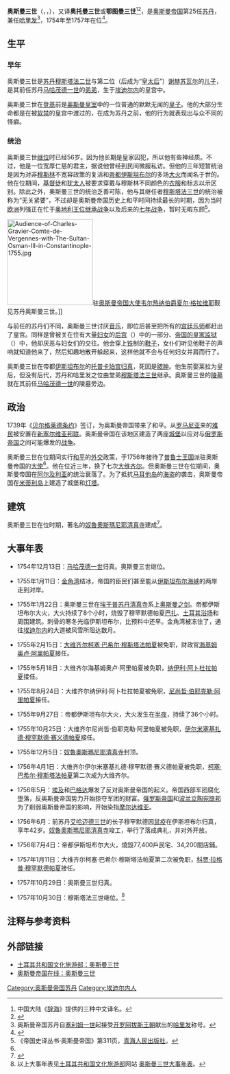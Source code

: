 {{NoteTA
|T=zh-cn:奥斯曼三世; zh-tw:鄂圖曼三世; zh-hk:鄂圖曼三世
|G1=人名
|G2=地名
|1=zh-cn:穆斯塔法三世; zh-tw:穆斯塔法三世; zh-hk:梅斯達菲三世
|2=zh-cn:奥斯曼;zh-tw:鄂圖曼;zh-hk:鄂圖曼;
|3=zh-cn:奥斯曼帝国苏丹; zh-tw:鄂圖曼帝國蘇丹; zh-hk:鄂圖曼帝國蘇丹
|4=zh-cn:穆斯塔法; zh-tw:穆斯塔法; zh-hk:梅斯達菲
|5=zh-cn:巴扎;zh-tw:巴剎;zh-hk:巴剎;zh-sg:巴刹;zh-mo:巴剎; zh:巴剎;
|6=zh-hant:愛第尼; zh-hans:埃迪尔内;
|7=zh-hant:奧斯曼·本·穆斯塔法;zh-tw:鄂圖曼·本·穆斯塔法; zh-hk:鄂圖曼·賓·梅斯達菲
}}
{{Prose}}
{{Infobox royalty
| name         = 奥斯曼三世
| title        = [[奥斯曼帝国苏丹列表|苏丹]]<br>[[凯撒_(头衔)|凱薩]]<br>[[两圣地监护人|两圣地监护人]]<br>[[奥斯曼帝国哈里发|哈里发]]
| titletext    = 
| more         = 
| type         = 
| image        = File:OsmanIII.jpg
| alt          = 
| caption      = 
| succession   = 第25任[[奥斯曼帝国苏丹列表|奥斯曼帝国苏丹]]
| reign        = 1754年12月13日 – 1757年10月30日
| coronation   = 
| cor-type     = 
| predecessor  = [[马哈茂德一世|马哈茂德一世]]
| regent       = 
| reg-type     = 
| successor    = [[穆斯塔法三世|穆斯塔法三世]]
| spouse       = 
| spouse-type  = 
| issue        = 
| full name    = 奥斯曼·本·穆斯塔法<br>{{rtl-lang|ar|عثمان بن مصطفى}}<br>Osman bin Mustafa
| house        = [[奥斯曼王朝|奥斯曼]]
| house-type   = 王朝
| father       = [[穆斯塔法二世|穆斯塔法二世]]
| mother       = 
| birth_date   = {{birth date|1699|1|2}}
| birth_place  = 
| death_date   = {{death date and age|1757|10|30|1699|1|2}}
| death_place  = 
| burial_date  = 
| burial_place = 
| signature_type = [[花押_(奥斯曼帝国苏丹)|花押]]
| signature    = Tughra of Osman III.JPG
| religion = 伊斯兰教
}}
'''奥斯曼三世'''（{{lang-ota|عثمان ثالث}}，{{lang-tr|III. Osman}}，{{bd|1699年|1月2日|1757年|10月30日|}}），又译'''奥托曼三世'''或'''鄂图曼三世'''<ref>中国大陆《[[辞海|辞海]]》提供的三种中文译名。</ref><ref Name="Rosse">{{cite book
  | last =Rosse
  | first =
  | authorlink =
  | coauthors =J. Willoughby Rosse, John Blair
  | title =An Index of Dates: Comprehending the Principal Facts in the Chronology and History of the World, from the Earliest to the Present Time
  | publisher =H. G. Bohn
  | date =1859
  | location =Original from Harvard University
  | pages =654
  | url =http://books.google.com/books?id=f_EMAAAAYAAJ&pg=PA652&dq=%22Othman+III%22&client=firefox-a#PPA654,M1
  | doi =
  | id =
  | access-date =2009-07-15
  | archive-date =2013-06-22
  | archive-url =https://web.archive.org/web/20130622065844/http://books.google.com/books?id=f_EMAAAAYAAJ&pg=PA652&dq=%22Othman+III%22&client=firefox-a#PPA654,M1
  | dead-url =no
  }}</ref>，是[[奥斯曼帝国|奥斯曼帝国]]第25任[[苏丹_(称谓)|苏丹]]，兼任[[哈里发|哈里发]]<ref>奥斯曼帝国苏丹自[[塞利姆一世|塞利姆一世]]起接受[[开罗|开罗]][[阿拔斯王朝|阿拔斯王朝]]献出的[[哈里发|哈里发]]称号。</ref>，1754年至1757年在位<ref Name="Constable">{{cite book
  | last =Constable and co, ltd
  | first =
  | authorlink =
  | coauthors =
  | title =Constable's miscellany of original and selected publications, CHAPTER XV OTHMAN III TWENTY FIFTH REIGN H 1168 A.D. 1754
  | publisher =Constable and co, ltd
  | date =1829
  | location =Original from Oxford University
  | pages =260
  | url =http://books.google.com/books?id=fs8DAAAAQAAJ&pg=RA1-PA260&dq=%22Othman+III%22&client=firefox-a#PRA1-PA260,M1
  | doi =
  | id =
  | access-date =2009-07-15
  | archive-date =2013-06-22
  | archive-url =https://web.archive.org/web/20130622183043/http://books.google.com/books?id=fs8DAAAAQAAJ&pg=RA1-PA260&dq=%22Othman+III%22&client=firefox-a#PRA1-PA260,M1
  | dead-url =no
  }}</ref>。

==生平==

===早年===
奥斯曼三世是[[奥斯曼帝国苏丹列表|苏丹]][[穆斯塔法二世|穆斯塔法二世]]与第二位{{link-en|皇后 (鄂圖曼帝國)|Kadınefendi|皇后}}（后成为“[[苏丹皇太后|皇太后]]”）[[谢赫苏瓦尔苏丹|谢赫苏瓦尔]]的[[儿子|儿子]]，是其前任苏丹[[马哈茂德一世|马哈茂德一世]]的[[弟弟|弟弟]]，生于[[埃迪尔内|埃迪尔内]]的皇宫中。

奥斯曼三世在[[登基|登基]]前是[[奥斯曼皇室|奥斯曼皇室]]中的一位普通的默默无闻的[[皇子|皇子]]。他的大部分生命都是在被[[软禁|软禁]]的皇宫中渡过的，在成为苏丹之前，他的行为就表现出与众不同的怪癖。

===统治===
奥斯曼三世[[即位|继位]]时已经56岁。因为他长期是皇家囚犯，所以他有些神经质。不过，他是一位宽厚仁慈的君主，据说他曾经到民间微服私访。但他的三年短暂统治是因为对非[[穆斯林|穆斯林]]不宽容政策的复活和[[首都|帝都]][[伊斯坦布尔|伊斯坦布尔]]的多场[[火灾|大火]]而闻名于世的。他在位期间，[[基督徒|基督徒]]和[[犹太人|犹太人]]被要求穿戴与穆斯林不同颜色的[[衣服|衣服]]和标志以示区别。除此之外，奥斯曼三世的统治乏善可陈，他与其继任者[[穆斯塔法三世|穆斯塔法三世]]的统治被称为“无关紧要”，不过却是奥斯曼帝国历史上和平时间持续最长的时期，因为当时[[欧洲|欧洲]]列强正在忙于[[奥地利王位继承战争|奥地利王位继承战争]]以及后来的[[七年战争|七年战争]]，暂时无暇东顾<ref>《帝国史译丛书·奥斯曼帝国》第311页，[[青海|青海]][[人民出版社|人民出版社]]。</ref>。

[[File:Audience-of-Charles-Gravier-Comte-de-Vergennes-with-The-Sultan-Osman-III-in-Constantinople-1755.jpg|200px]]驻[[奥斯曼帝国|奥斯曼帝国]][[大使|大使]][[夏尔·格拉维耶_(韦尔热纳伯爵)|韦尔热纳伯爵夏尔·格拉维耶]]觐见苏丹奥斯曼三世。]]

与前任的苏丹们不同，奥斯曼三世讨厌[[音乐|音乐]]，即位后甚至把所有的[[音乐家|宫廷乐师]]都赶出了皇宫。同样是曾被关在住有大量[[妇女|妇女]]的[[奥斯曼帝国后宫|后宫]]（{{lang|tr|harem}}）中的一部分、[[奥斯曼帝国皇家监狱|帝国的皇家监狱]]（{{lang|tr|kafes}}）中，他却厌恶与妇女们的交往。他会穿上[[铁|铁]]制的[[鞋子|鞋子]]，女仆们听见他鞋子的声响就知道他来了，然后知趣地散开躲起来，这样他就不会与任何妇女并肩而行了。

奥斯曼三世在帝都[[伊斯坦布尔|伊斯坦布尔]]的[[托普卡珀宫|托普卡珀宫]][[死亡|归真]]，死因是[[脓肿|脓肿]]。他生前娶莱拉为皇后，但没有后代，苏丹和哈里发之位由堂弟[[穆斯塔法三世|穆斯塔法三世]]继承。奥斯曼三世的[[陵墓|陵墓]]就在其前任[[马哈茂德一世|马哈茂德一世]]的陵墓旁边。

==政治==
1739年《[[贝尔格莱德条约|贝尔格莱德条约]]》签订，为奥斯曼帝国带来了和平。从[[罗马尼亚|罗马尼亚]]来的[[难民|难民]]被安置在[[新塞尔维亚邦联|新塞尔维亚邦联]]。奥斯曼帝国在该地区建造了两座[[城堡|城堡]]以应对与[[俄罗斯帝国|俄罗斯帝国]]之间可能爆发的[[战争|战争]]。

奥斯曼三世在位期间实行[[和平|和平]]的[[外交|外交]]政策，于1756年接待了[[普鲁士王国|普鲁士王国]]派驻奥斯曼帝国的[[大使|大使]]<ref Name="Rosse" />。他在位近三年，换了七次[[大维齐尔|大维齐尔]]。但奥斯曼三世在位期间，奥斯曼帝国在[[阿尔及利亚|阿尔及利亚]]的统治衰落了。为了抵抗[[马耳他岛|马耳他岛]]的[[海盗|海盗]]的袭击，奥斯曼帝国在[[莱斯博斯岛|米蒂利岛]]上建造了城堡和[[灯塔|灯塔]]。

==建筑==
奥斯曼三世在位时期，著名的[[奴魯奧斯瑪尼耶清真寺|奴魯奧斯瑪尼耶清真寺]]建成<ref>{{Cite web |url=http://www.osmanli700.gen.tr/english/sultans/25index.html |title=奥斯曼帝国在线：奥斯曼三世 |access-date=2009-08-25 |archive-url=https://web.archive.org/web/20160304090625/http://www.osmanli700.gen.tr/english/sultans/25index.html |archive-date=2016-03-04 |dead-url=yes }}</ref>。

== 大事年表 ==
*1754年12月13日：[[马哈茂德一世|马哈茂德一世]]归真。奥斯曼三世继位。

*1755年1月11日：[[金角湾|金角湾]]结冰，帝国的臣民们甚至能从[[伊斯坦布尔海峡|伊斯坦布尔海峡]]的两岸走到对岸。

*1755年1月22日：奥斯曼三世在[[埃于普苏丹清真寺|埃于普苏丹清真寺]]系上[[奥斯曼之剑|奥斯曼之剑]]。帝都伊斯坦布尔大火，大火持续了8个小时，烧毁了穆罕默德帕夏[[巴扎|巴扎]]、[[土耳其浴场|土耳其浴场]]和周围建筑。刺骨的寒冬光临伊斯坦布尔，比预料中还早。金角湾被冻住了，通往[[埃迪尔内|埃迪尔内]]的大道被风雪所阻达数月。

*1755年2月15日：[[大维齐尔|大维齐尔]][[柯塞·巴希尔·穆斯塔法帕夏|柯塞·巴希尔·穆斯塔法帕夏]]被免职，财政官[[海基姆奥卢·阿里帕夏|海基姆奥卢·阿里帕夏]]接任。

*1755年5月18日：大维齐尔海基姆奥卢·阿里帕夏被免职，[[纳伊利·阿卜杜拉帕夏|纳伊利·阿卜杜拉帕夏]]接任。

*1755年8月24日：大维齐尔纳伊利·阿卜杜拉帕夏被免职，[[尼尚哲·伯耶克勒·阿里帕夏|尼尚哲·伯耶克勒·阿里帕夏]]接任。

*1755年9月27日：帝都伊斯坦布尔大火，大火发生在[[半夜|半夜]]，持续了36个小时。

*1755年10月25日：大维齐尔尼尚哲·伯耶克勒·阿里帕夏被免职，[[伊尔米塞基扎德·穆罕默德·赛义德帕夏|伊尔米塞基扎德·穆罕默德·赛义德帕夏]]接任。

*1755年12月5日：[[奴魯奧斯瑪尼耶清真寺|奴魯奧斯瑪尼耶清真寺]]封顶。

*1756年4月1日：大维齐尔伊尔米塞基扎德·穆罕默德·赛义德帕夏被免职，[[柯塞·巴希尔·穆斯塔法帕夏|柯塞·巴希尔·穆斯塔法帕夏]]第二次成为大维齐尔。

*1756年5月：[[埃及省|埃及]]和[[巴格达省|巴格达]]爆发了反对奥斯曼帝国的起义。帝国西部军团腐化堕落，反奥斯曼帝国势力开始掠夺军团的财富。[[俄罗斯帝国|俄罗斯帝国]]和[[波兰立陶宛联邦|波兰立陶宛联邦]]为了削弱奥斯曼帝国的影响，开始染指[[摩尔达维亚|摩尔达维亚]]。

*1756年6月：前苏丹[[艾哈迈德三世|艾哈迈德三世]]的长子穆罕默德因[[鼠疫|鼠疫]]在伊斯坦布尔归真，享年42岁。[[奴魯奧斯瑪尼耶清真寺|奴魯奧斯瑪尼耶清真寺]]竣工，举行了落成典礼，并对外开放。

*1756年7月4日：帝都伊斯坦布尔大火，燒毀77,400戶民宅、34,200間店鋪。

*1757年1月11日：大维齐尔柯塞·巴希尔·穆斯塔法帕夏第二次被免职，[[科贾·拉格普·穆罕默德帕夏|科贾·拉格普·穆罕默德帕夏]]接任。

*1757年10月29日：奥斯曼三世归真。

*1757年10月30日：穆斯塔法三世继位。<ref>以上大事年表见[[土耳其共和国文化旅游部|土耳其共和国文化旅游部]]网站 [http://www.kultur.gov.tr/EN/BelgeGoster.aspx?17A16AE30572D3136407999D5EC50F89BCD89BA0780DAB22 奥斯曼三世大事年表]。</ref>

== 注释与参考资料 ==
{{reflist}}

== 外部链接 ==
{{Commons cat|Category:Osman_III|奥斯曼三世}}
*[https://web.archive.org/web/20140813111840/http://www.kultur.gov.tr/EN/BelgeGoster.aspx?17A16AE30572D313A79D6F5E6C1B43FF12FDA3BC6C07BFB6  土耳其共和国文化旅游部：奥斯曼三世]
*[https://web.archive.org/web/20160304090625/http://www.osmanli700.gen.tr/english/sultans/25index.html  奥斯曼帝国在线：奥斯曼三世]

{{s-start}}
{{s-hou|[[奥斯曼王朝|奥斯曼王朝]]|1699年|1月2日|1757年|10月30日}}
{{s-reg|}}
{{s-bef|before=[[马哈茂德一世|马哈茂德一世]]}}
{{s-ttl|title=[[奥斯曼帝国苏丹列表|奥斯曼帝国苏丹]]|years=1754年12月13日－1757年10月30日}}
{{s-aft|after=[[穆斯塔法三世|穆斯塔法三世]]}}
{{s-rel|su}}
{{s-bef|before=马哈茂德一世}}
{{s-ttl|title=[[哈里发列表|伊斯兰教哈里发]]|years=1754年12月13日－1757年10月30日}}
{{s-aft|after=穆斯塔法三世}}
{{end}}
{{奧斯曼帝國蘇丹}}

[[Category:奥斯曼帝国苏丹|Category:奥斯曼帝国苏丹]]
[[Category:埃迪尔内人|Category:埃迪尔内人]]